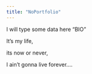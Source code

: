 ```yaml
---
title: "NoPortfolio"
---
```


I will type some data here "BIO"

It's my life,

its now or never,

I ain't gonna live forever....
